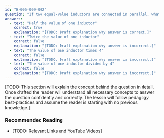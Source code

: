 ```yaml
---
id: "B-005-009-002"
question: "If two equal-value inductors are connected in parallel, what is their total inductance?"
answers:
  - text: "Half the value of one inductor"
    correct: true
    explanation: "[TODO: Draft explanation why answer is correct.]"
  - text: "Twice the value of one inductor"
    correct: false
    explanation: "[TODO: Draft explanation why answer is incorrect.]"
  - text: "The value of one inductor times 4"
    correct: false
    explanation: "[TODO: Draft explanation why answer is incorrect.]"
  - text: "The value of one inductor divided by 4"
    correct: false
    explanation: "[TODO: Draft explanation why answer is incorrect.]"
---
```


[TODO: This section will explain the concept behind the question in detail. Once drafted the reader will understand all necessary concepts to answer the question confidently and correctly. The lesson will follow pedagogy best-practices and assume the reader is starting with no previous knowledge.]

### Recommended Reading

- [TODO: Relevant Links and YouTube Videos]
